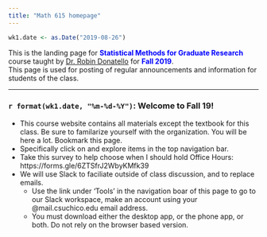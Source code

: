 ```yaml
---
title: "Math 615 homepage"
---
```


```r
wk1.date <- as.Date("2019-08-26")
```

This is the landing page for <span style="color:blue">**Statistical Methods for Graduate Research**</span> course taught by [Dr. Robin Donatello](http://www.norcalbiostat.com) for <span style="color:blue">**Fall 2019**</span>.   
This page is used for posting of regular announcements and information for students of the class. 


<!----

### 12/xx/18 - Final Exam. 10-12noon. Holt 155

<span style="color:red">**Office Hours for Finals Week**</span> 

* Tuesday 2-4pm, Holt 155

<span style="color:red">**Allowed Exam Materials**</span> 

* The [[OFFICIAL]](https://norcalbiostat.github.io/MATH615/FinalDocs/FinalExam_Fall17_Supplemental.pdf) supplemental information and analyses for the Outlook on Life Survey. 
    - Print these pages. Ensure that you understand what models are being fit and how to read the output. You are allowed to write notes on these pages.
    - Be prepared to answer questions about modeling and interpreting these analyses. 
* Paper on [Smoking Behavior of US Youth](FinalDocs/Smoking behavior child welfare - Fettes 2011.pdf).
    - Print, read, comment on, and bring to the final. 
    - Be prepared to answer questions about the methods, models, and results.
* A calculator
* Up to 2 pages of additional notes (does not include your notes on the supplemental output)

    
Additional information on this new survey, such as full wording of the question on how the variables were coded can be found in the [[codebook]](https://norcalbiostat.github.io/MATH615/FinalDocs/OOL%20Codebook.pdf) and [[survey questionnaire]](https://norcalbiostat.github.io/MATH615/FinalDocs/OOL%20Questionnaire.pdf). **Do not bring these to the final**. They are for you to use as reference material while you are learning to understand this survey.   

<span style="color:red">**Review List**</span> 
This final exam is comprehensive in that everything in this class builds upon previous topics. 
Here are a list of topics to review. All topics have equal importance, regardless of the time that was spent on each topic during class. 

* Probability
* Creating and interpreting confidence intervals
* Assumptions for statistical methods to be valid
* Generalizability, representativeness, bias, sampling frame
* Statistical Analysis Procedures: 
    - Two-sample T-tests for means and proportions
    - ANOVA and $\chi^{2}$ for multiple samples
    - Linear and Logistic regression.
* Identifying confounders, moderators and covariates. 
* Interpreting regression coefficients and making predictions using models. 
    - from linear and logistic models
    - using continuous and categorical variables



### 12/10/18 - Week 15

* Poster building week! See the project page for instructions. 
    - Drafts are due Thu 11/13, Peer review on Sat 12/15
    - Final version due (as printed) on Wed 12/19
* Take Home Final exam 
    - Handed out Wed 12/12 (Estimated) - no later than Friday 12/14. 
    - Due Friday 12/21
* **Office Hours**
    - Victoria (Poster design): 
      * Tue 10-10:45 MLIB Math tutor lab (4th floor)
      * Thu 12:45-1:45 Holt 155  
    - Me (Holt 202)
      * Mon 12/10 3-4pm
      * Tue 12/11 2-4pm - Community Coding (MLIB 442)
      * Wed 12/12 1-3pm
      * Thu 12/13 10-11am
      * Tue 12/18 2-3pm
      * Wed 12/19 10-11am
      * Thu 12/20 1-2pm
      
    

### 12/3/18 - Week 14
* You should be working on finishing the regression assignment, and Poster Prep Stage III this week. 
* You will be building models, and having to decide which model fits the data best using different criteria. 
    
### 11/26/18 - [Week 13](https://norcalbiostat.github.io/MATH615/wk/wk13.html)
<span style="color:red">**Summary of schedule updates**</span>   

* MLR assignment has been re-drafted and cut down significantly
* Poster prep stage III will not have a peer review
* Final we be take home, poster presentations will occur during the 2 hour final period. 

This week, let's ease back into things. Try to come back to "normal", when life is anything but normal.  

* Tuesday - Section review, recap, reorient
* Thursday - Logistic regression


### 11/19/18 - Fall Break. 
* Don't think about school, assignments or anything. 
* Please take some time to be among your family and practice self care in this incredibly stressful time. 


### 11/12/18 - Week 12 - Campus closed due to the Camp Fire
* Please check in with me on Slack or email to let me know you're OK (or if you're not OK. I want to know that too!)
* If you lived in the fire affected area please let me know. I want to support you in any way I can to finish the semester. Please check out campus resources: https://www.csuchico.edu/campfire/assistance.shtml 
* If you were not affected, please consider volunteering to help out those that have been, and/or helping raise funds through the Wildcats Rise Fire recovery fund https://app.mobilecause.com/vf/WildcatsRise 


### 11/6/18 - [Week 11](https://norcalbiostat.github.io/MATH615/wk/wk11.html)
* Tuesday: Writing and interpreting multivariable models
* Thursday: Moderation vs Confounding (bad lecture, too distracted)


### 10/30/18 - [Week 10](https://norcalbiostat.github.io/MATH615/wk/wk10.html)
* Tuesday: Moderation. What happens if we throw another variable into the mix? 
* Thursday: Study design. How to set yourself up for success in research. 


### 10/23/18 - [Week 9](https://norcalbiostat.github.io/MATH615/wk/wk09.html)
* Tuesday - Analysis of categorical data using $\chi^{2}$ tests
    - Additional lecture notes (lec03_cda) can be found on this topic under [Materials/Lecture notes](https://norcalbiostat.github.io/MATH615/notes.html)
* Thursday - Correlation and Regression



### 10/16/17 - [Week 8](https://norcalbiostat.github.io/MATH615/wk/wk08.html)
* Comments on foundations assignment
    - CI and HT are statements about the population, not the sample
    - CI is a range of plausible values, need to compare interval to hypothesized value. 
    - Great resource for more learning: [Open Intro Statistics](https://www.openintro.org/stat/textbook.php) Chapter 4 (free pdf)
    - Short worksheet for practice writing/conducting hypothesis tests. 
* Tuesday - comparing two means using a T-test for a difference in means
* Thursday - Analysis of Variance for comparing means across multiple groups
    - Lots of board work today
* Reading and reference material posted on schedule



### 10/9/18 - [Week 7](https://norcalbiostat.github.io/MATH615/wk/wk07.html)
* Midterm on Tuesday. Will emphasize correct identification of data, interpretation of univariate and bivariate graphics and use of summary statistics. 
* Lecture on choosing appropriate analyses on Thursday 
* A recap on hypothesis testing, the types of bivariate analysis we'll be conducting, and how to choose the correct analysis procedure for your research hypothesis. 
* Project updates: 
    - Introduction to Phase II of the project analysis preparation, 
    - Poster prep I instructions too vague to ensure quality work, going to roll points & grading into Stage II. 
    - I am in the process of commenting on everyones posters so far. 
* Instructions on Bivariate Inference Homework. 


### 10/1/18 - [Week 6](https://norcalbiostat.github.io/MATH615/wk/wk06.html)
* As we start our next phase of the class learning about _Inferential Statistics_, we need to first refresh our understanding about probability, distributions, confidence intervals.
* On thursday we'll walk through a hypothesis test using your research data. Check the schedule or weekly overview for how to prepare. (hint, you need some summary #'s from your data for this)


### 9/24/18 - [Week 5](https://norcalbiostat.github.io/MATH615/wk/wk05.html)
* Now that we've had a few weeks to settle into the semester, let's re-orient ourselves to the goals of this class. How are we achieving this goal?
* Housekeeping
    * Adding comments in a PDF in Google Drive. Comment directly in browser, don't open in GDocs. 
    * Some clarifying information about formulation of good RQ's and terminology has been added to the bottom of [HW02 research codebook](hw/02_research_codebook.html). 
    * I also added an example of C~C to [HW 06 Bivariate Graphing]
* Next big assignment is the Research plan. 
* Assigned reading: Difference between writing a research plan, and writing empirical research, how to conduct a literature review without getting burnt out, examples of how to use literature reviews to refine your RQ (citation assignment that is not assigned). 


### 9/17/18 - [Week 4](https://norcalbiostat.github.io/MATH615/wk/wk04.html)

* You will be exploring relationships between two variables using graphical and summary methods. 
* You will also start the work to build your research poster. See the [project instructions](project.html) page for details. 


### 9/11/18 - [Week 3](https://norcalbiostat.github.io/MATH615/wk/wk03.html)

I'll try to keep lecture this week to 30 min and let you have the rest of the time to work. 


**Visualizing Data!**

* One of the most important things you can do to learn about your variables is to create descriptive plots. 
* We spent time last week talking about how to choose appropriate visualizations and how to interpret them. You were then supposed to go create those plots on your own. 
    - Then I found out that SPSS doesn't let you use the chart builder on un-prepared data. 
* So the due date for the Univariate graphing assignment has been pushed back to next Monday 9/17.

**Preparing your data for analysis.**

We'll talk about how to identify features of data that will need to be changed prior to analysis. We can't cover them all, nor would you remember them all. This is a place where experience and repetition will be the true learning method. In the meantime, I provide a number of resources to help you identify what to look for. 

* AS notebook chapter 1
* Data management preparation questions
* PMAS6 Draft Chapter 3.4
* PMAS5 Chapter 4 (transformations)




----

### `r format(wk1.date+7, "%m-%d-%Y")`: Week 2

Hope everyone had a relaxing 3day weekend. Office hours have been set. Thank you for contributing! 

* Mon 3-4pm  
* Wed 1-2pm  
* Thu 10-11am  

We've seen some pitfalls regarding data entry, and practiced reading in data into our SPC. 
**SPSS users need to add information to the [collaborative SPSS notes](https://hackmd.io/00_J78IaQouu4DalQ-3P3w) on how to read data into SPSS**

Next up is setting up a reproducible research pipeline, choosing some research hypotheses and then we'll start talking about how to describe distributions of a single variable using summary statistics, tables and plots. We're going to do this on the "dirty" data because visualization is a really good way to detect any problems in the data. 

--->

----

### `r format(wk1.date, "%m-%d-%Y")`: Welcome to Fall 19!

* This course website contains all materials except the textbook for this class. Be sure to familarize yourself with the organization. You will be here a lot. Bookmark this page.
* Specifically click on and explore items in the top navigation bar. 
* Take this survey to help choose when I should hold Office Hours: https://forms.gle/6ZTSfrJ2WbyKMfk39 
* We will use Slack to faciliate outside of class discussion, and to replace emails. 
    - Use the link under 'Tools' in the navigation boar of this page to go to our Slack workspace, make an account using your @mail.csuchico.edu email address. 
    - You must download either the desktop app, or the phone app, or both. Do not rely on the browser based version. 


